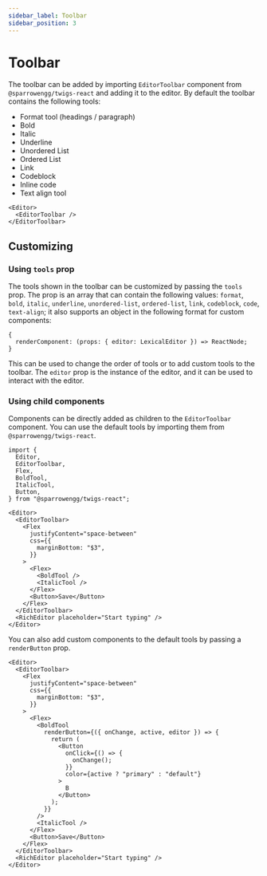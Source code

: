 ```yaml
---
sidebar_label: Toolbar
sidebar_position: 3
---
```


# Toolbar

The toolbar can be added by importing `EditorToolbar` component from `@sparrowengg/twigs-react` and adding it to the editor. By default the toolbar contains the following tools:

- Format tool (headings / paragraph)
- Bold
- Italic
- Underline
- Unordered List
- Ordered List
- Link
- Codeblock
- Inline code
- Text align tool


```tsx
<Editor>
  <EditorToolbar />
</EditorToolbar>
```

## Customizing

### Using `tools` prop

The tools shown in the toolbar can be customized by passing the `tools` prop. The prop is an array that can contain the following values: `format`, `bold`, `italic`, `underline`, `unordered-list`, `ordered-list`, `link`, `codeblock`, `code`, `text-align`; it also supports an object in the following format for custom components:

```tsx
{
  renderComponent: (props: { editor: LexicalEditor }) => ReactNode;
}
```

This can be used to change the order of tools or to add custom tools to the toolbar. The `editor` prop is the instance of the editor, and it can be used to interact with the editor.

### Using child components

Components can be directly added as children to the `EditorToolbar` component. You can use the default tools by importing them from `@sparrowengg/twigs-react`.

```tsx
import {
  Editor,
  EditorToolbar,
  Flex,
  BoldTool,
  ItalicTool,
  Button,
} from "@sparrowengg/twigs-react";
```

```tsx live
<Editor>
  <EditorToolbar>
    <Flex
      justifyContent="space-between"
      css={{
        marginBottom: "$3",
      }}
    >
      <Flex>
        <BoldTool />
        <ItalicTool />
      </Flex>
      <Button>Save</Button>
    </Flex>
  </EditorToolbar>
  <RichEditor placeholder="Start typing" />
</Editor>
```

You can also add custom components to the default tools by passing a `renderButton` prop.

```tsx live
<Editor>
  <EditorToolbar>
    <Flex
      justifyContent="space-between"
      css={{
        marginBottom: "$3",
      }}
    >
      <Flex>
        <BoldTool
          renderButton={({ onChange, active, editor }) => {
            return (
              <Button
                onClick={() => {
                  onChange();
                }}
                color={active ? "primary" : "default"}
              >
                B
              </Button>
            );
          }}
        />
        <ItalicTool />
      </Flex>
      <Button>Save</Button>
    </Flex>
  </EditorToolbar>
  <RichEditor placeholder="Start typing" />
</Editor>
```
